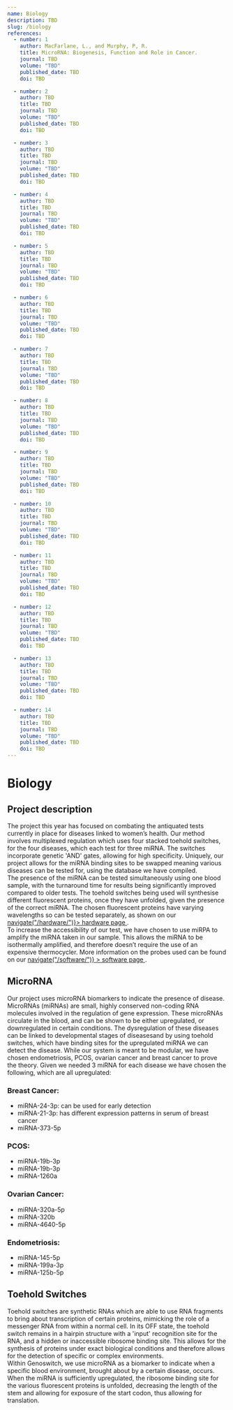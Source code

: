 ```yaml
---
name: Biology
description: TBD
slug: /biology
references:
  - number: 1
    author: MacFarlane, L., and Murphy, P, R.
    title: MicroRNA: Biogenesis, Function and Role in Cancer.
    journal: TBD
    volume: "TBD"
    published_date: TBD
    doi: TBD

  - number: 2
    author: TBD
    title: TBD
    journal: TBD
    volume: "TBD"
    published_date: TBD
    doi: TBD

  - number: 3
    author: TBD
    title: TBD
    journal: TBD
    volume: "TBD"
    published_date: TBD
    doi: TBD

  - number: 4
    author: TBD
    title: TBD
    journal: TBD
    volume: "TBD"
    published_date: TBD
    doi: TBD

  - number: 5
    author: TBD
    title: TBD
    journal: TBD
    volume: "TBD"
    published_date: TBD
    doi: TBD

  - number: 6
    author: TBD
    title: TBD
    journal: TBD
    volume: "TBD"
    published_date: TBD
    doi: TBD

  - number: 7
    author: TBD
    title: TBD
    journal: TBD
    volume: "TBD"
    published_date: TBD
    doi: TBD

  - number: 8
    author: TBD
    title: TBD
    journal: TBD
    volume: "TBD"
    published_date: TBD
    doi: TBD

  - number: 9
    author: TBD
    title: TBD
    journal: TBD
    volume: "TBD"
    published_date: TBD
    doi: TBD

  - number: 10
    author: TBD
    title: TBD
    journal: TBD
    volume: "TBD"
    published_date: TBD
    doi: TBD

  - number: 11
    author: TBD
    title: TBD
    journal: TBD
    volume: "TBD"
    published_date: TBD
    doi: TBD

  - number: 12
    author: TBD
    title: TBD
    journal: TBD
    volume: "TBD"
    published_date: TBD
    doi: TBD

  - number: 13
    author: TBD
    title: TBD
    journal: TBD
    volume: "TBD"
    published_date: TBD
    doi: TBD

  - number: 14
    author: TBD
    title: TBD
    journal: TBD
    volume: "TBD"
    published_date: TBD
    doi: TBD
---
```


<h1>Biology</h1>
<h2 style={{ paddingTop: 4 }}>Project description</h2>
The project this year has focused on combating the antiquated tests currently in place for diseases
linked to women’s health. Our method involves multiplexed regulation which uses four stacked toehold
switches, for the four diseases, which each test for three miRNA. The switches incorporate genetic
'AND' gates, allowing for high specificity. Uniquely, our project allows for the miRNA binding
sites to be swapped meaning various diseases can be tested for, using the database we have compiled.
<br />
The presence of the miRNA can be tested simultaneously using one blood sample, with the turnaround
time for results being significantly improved compared to older tests. The toehold switches being
used will synthesise different fluorescent proteins, once they have unfolded, given the presence of
the correct miRNA. The chosen fluorescent proteins have varying wavelengths so can be tested
separately, as shown on our <a href="#" onClick={() => navigate("/hardware/")}>
	hardware page
</a>.
<br />
To increase the accessibility of our test, we have chosen to use miRPA to amplify the miRNA taken in
our sample. This allows the miRNA to be isothermally amplified, and therefore doesn’t require the use
of an expensive thermocycler. More information on the probes used can be found on our <a
	href="#"
	onClick={() => navigate("/software/")}
>
	software page
</a>
.
<h2 style={{ paddingTop: 8 }}>MicroRNA</h2>
Our project uses microRNA biomarkers to indicate the presence of disease.
MicroRNAs (miRNAs) are small, highly conserved non-coding RNA molecules involved in the regulation of gene expression<Reference number={1} />.
These microRNAs circulate in the blood, and can be shown to be either upregulated, or downregulated in certain conditions.
The dysregulation of these diseases can be linked to developmental stages of diseases<Reference number={2} />and by using toehold switches, which have binding sites for the upregulated miRNA we can detect the disease. While our system is meant to be modular, we have chosen endometriosis, PCOS, ovarian cancer and breast cancer to prove the theory.
Given we needed 3 miRNA for each disease we have chosen the following, which are all upregulated:
<h3 style={{ paddingTop: 4 }}>Breast Cancer:</h3>
<ul>
    <li>miRNA-24-3p: can be used for early detection<Reference number={3} /></li>
    <li>miRNA-21-3p: has different expression patterns in serum of breast cancer<Reference number={4} /></li>
    <li>miRNA-373-5p<Reference number={5} /></li>
</ul>
<h3 style={{ paddingTop: 4 }}>PCOS:</h3>
<ul>
    <li>miRNA-19b-3p<Reference number={6} /></li>
    <li>miRNA-19b-3p<Reference number={7} /></li>
    <li>miRNA-1260a<Reference number={8} /></li>
</ul>
<h3 style={{ paddingTop: 4 }}>Ovarian Cancer:</h3>
<ul>
    <li>miRNA-320a-5p<Reference number={9} /></li>
    <li>miRNA-320b<Reference number={10} /></li>
    <li>miRNA-4640-5p<Reference number={11} /></li>
</ul>
<h3 style={{ paddingTop: 4 }}>Endometriosis:</h3>
<ul>
    <li>miRNA-145-5p<Reference number={12} /><Reference number={13} /></li>
    <li>miRNA-199a-3p<Reference number={12} /><Reference number={13} /></li>
    <li>miRNA-125b-5p<Reference number={12} /><Reference number={13} /></li>
</ul>



<h2 style={{ paddingTop: 8 }}>Toehold Switches</h2>
Toehold switches are synthetic RNAs which are able to use RNA fragments to bring about transcription of certain proteins, mimicking the role of a messenger RNA from within a normal cell.
In its OFF state, the toehold switch remains in a hairpin structure with a 'input' recognition site for the RNA, and a hidden or inaccessible ribosome binding site.
This allows for the synthesis of proteins under exact biological conditions and therefore allows for the detection of specific or complex environments<Reference number={14} />.
<br/>
Within Genoswitch, we use microRNA as a biomarker to indicate when a specific blood environment, brought about by a certain disease, occurs<Reference number={15} />.
When the miRNA is sufficiently upregulated, the ribosome binding site for the various fluorescent proteins is unfolded, decreasing the length of the stem and allowing for exposure of the start codon, thus allowing for translation.
